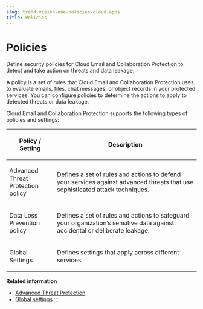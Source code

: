 ```yaml
---
slug: trend-vision-one-policies-cloud-apps
title: Policies
---
```

# Policies

Define security policies for Cloud Email and Collaboration Protection to detect and take action on threats and data leakage.

A policy is a set of rules that Cloud Email and Collaboration Protection uses to evaluate emails, files, chat messages, or object records in your protected services. You can configure policies to determine the actions to apply to detected threats or data leakage.

Cloud Email and Collaboration Protection supports the following types of policies and settings:

<table>
<colgroup>
<col style="width: 25%" />
<col style="width: 75%" />
</colgroup>
<thead>
<tr>
<th><p>Policy / Setting</p></th>
<th><p>Description</p></th>
</tr>
</thead>
<tbody>
<tr>
<td><p>Advanced Threat Protection policy</p></td>
<td><p>Defines a set of rules and actions to defend your services against advanced threats that use sophisticated attack techniques.</p></td>
</tr>
<tr>
<td><p>Data Loss Prevention policy</p></td>
<td><p>Defines a set of rules and actions to safeguard your organization’s sensitive data against accidental or deliberate leakage.</p></td>
</tr>
<tr>
<td><p>Global Settings</p></td>
<td><p>Defines settings that apply across different services.</p></td>
</tr>
</tbody>
</table>

**Related information**

- [Advanced Threat Protection](advanced-threat-protection.mdx)
- [Global settings](global-settings-cloud-apps.mdx)
:::

